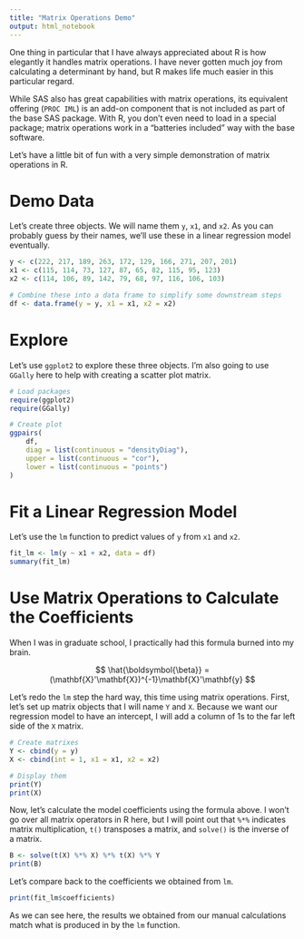 ---
title: "Matrix Operations Demo"
output: html_notebook
---

One thing in particular that I have always appreciated about R is how elegantly it handles matrix operations. I have never gotten much joy from calculating a determinant by hand, but R makes life much easier in this particular regard.

While SAS also has great capabilities with matrix operations, its equivalent offering (`PROC IML`) is an add-on component that is not included as part of the base SAS package. With R, you don't even need to load in a special package; matrix operations work in a "batteries included" way with the base software.

Let's have a little bit of fun with a very simple demonstration of matrix operations in R.

# Demo Data

Let's create three objects. We will name them `y`, `x1`, and `x2`. As you can probably guess by their names, we'll use these in a linear regression model eventually.

```{r}
y <- c(222, 217, 189, 263, 172, 129, 166, 271, 207, 201)
x1 <- c(115, 114, 73, 127, 87, 65, 82, 115, 95, 123)
x2 <- c(114, 106, 89, 142, 79, 68, 97, 116, 106, 103)

# Combine these into a data frame to simplify some downstream steps
df <- data.frame(y = y, x1 = x1, x2 = x2)
```

# Explore

Let's use `ggplot2` to explore these three objects. I'm also going to use `GGally` here to help with creating a scatter plot matrix.

```{r}
# Load packages
require(ggplot2)
require(GGally)

# Create plot
ggpairs(
    df,
    diag = list(continuous = "densityDiag"),
    upper = list(continuous = "cor"),
    lower = list(continuous = "points")
)
```

# Fit a Linear Regression Model

Let's use the `lm` function to predict values of `y` from `x1` and `x2`.

```{r}
fit_lm <- lm(y ~ x1 + x2, data = df)
summary(fit_lm)
```

# Use Matrix Operations to Calculate the Coefficients

When I was in graduate school, I practically had this formula burned into my brain.

$$
\hat{\boldsymbol{\beta}} = (\mathbf{X}'\mathbf{X})^{-1}\mathbf{X}'\mathbf{y}
$$

Let's redo the `lm` step the hard way, this time using matrix operations. First, let's set up matrix objects that I will name `Y` and `X`. Because we want our regression model to have an intercept, I will add a column of 1s to the far left side of the `X` matrix.

```{r}
# Create matrixes
Y <- cbind(y = y)
X <- cbind(int = 1, x1 = x1, x2 = x2)

# Display them
print(Y)
print(X)
```

Now, let's calculate the model coefficients using the formula above. I won't go over all matrix operators in R here, but I will point out that `%*%` indicates matrix multiplication, `t()` transposes a matrix, and `solve()` is the inverse of a matrix.

```{r}
B <- solve(t(X) %*% X) %*% t(X) %*% Y
print(B)
```

Let's compare back to the coefficients we obtained from `lm`.

```{r}
print(fit_lm$coefficients)
```

As we can see here, the results we obtained from our manual calculations match what is produced in by the `lm` function.
